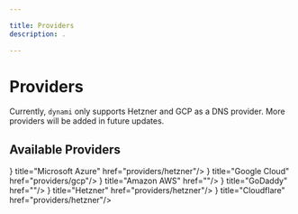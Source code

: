 ```yaml
---

title: Providers
description: .

---
```



# Providers

Currently, `dynami` only supports Hetzner and GCP as a DNS provider. More providers will be added in future updates.

## Available Providers

<Cards>
    <Card icon={
        <svg xmlns="http://www.w3.org/2000/svg" width="24" height="24" fill="currentColor" viewBox="0 0 24 24">
            <path d="M22.379 23.343a1.62 1.62 0 0 0 1.536-2.14v.002L17.35 1.76A1.62 1.62 0 0 0 15.816.657H8.184A1.62 1.62 0 0 0 6.65 1.76L.086 21.204a1.62 1.62 0 0 0 1.536 2.139h4.741a1.62 1.62 0 0 0 1.535-1.103l.977-2.892 4.947 3.675c.28.208.618.32.966.32m-3.084-12.531 3.624 10.739a.54.54 0 0 1-.51.713v-.001h-.03a.54.54 0 0 1-.322-.106l-9.287-6.9h4.853m6.313 7.006c.116-.326.13-.694.007-1.058L9.79 1.76a1.722 1.722 0 0 0-.007-.02h6.034a.54.54 0 0 1 .512.366l6.562 19.445a.54.54 0 0 1-.338.684"/>
        </svg>
    } title="Microsoft Azure" href="providers/hetzner"/>
    <Card icon={
        <svg xmlns="http://www.w3.org/2000/svg" width="24" height="24" fill="currentColor" viewBox="0 0 24 24">
            <path d="M12.19 2.38a9.344 9.344 0 0 0-9.234 6.893c.053-.02-.055.013 0 0-3.875 2.551-3.922 8.11-.247 10.941l.006-.007-.007.03a6.717 6.717 0 0 0 4.077 1.356h5.173l.03.03h5.192c6.687.053 9.376-8.605 3.835-12.35a9.365 9.365 0 0 0-2.821-4.552l-.043.043.006-.05A9.344 9.344 0 0 0 12.19 2.38zm-.358 4.146c1.244-.04 2.518.368 3.486 1.15a5.186 5.186 0 0 1 1.862 4.078v.518c3.53-.07 3.53 5.262 0 5.193h-5.193l-.008.009v-.04H6.785a2.59 2.59 0 0 1-1.067-.23h.001a2.597 2.597 0 1 1 3.437-3.437l3.013-3.012A6.747 6.747 0 0 0 8.11 8.24c.018-.01.04-.026.054-.023a5.186 5.186 0 0 1 3.67-1.69z"/>
        </svg>
    } title="Google Cloud" href="providers/gcp"/>
    <Card icon={
        <svg xmlns="http://www.w3.org/2000/svg" width="24" height="24" fill="currentColor" viewBox="0 0 24 24">
            <path d="M6.763 10.036c0 .296.032.535.088.71.064.176.144.368.256.576.04.063.056.127.056.183 0 .08-.048.16-.152.24l-.503.335a.383.383 0 0 1-.208.072c-.08 0-.16-.04-.239-.112a2.47 2.47 0 0 1-.287-.375 6.18 6.18 0 0 1-.248-.471c-.622.734-1.405 1.101-2.347 1.101-.67 0-1.205-.191-1.596-.574-.391-.384-.59-.894-.59-1.533 0-.678.239-1.23.726-1.644.487-.415 1.133-.623 1.955-.623.272 0 .551.024.846.064.296.04.6.104.918.176v-.583c0-.607-.127-1.03-.375-1.277-.255-.248-.686-.367-1.3-.367-.28 0-.568.031-.863.103-.295.072-.583.16-.862.272a2.287 2.287 0 0 1-.28.104.488.488 0 0 1-.127.023c-.112 0-.168-.08-.168-.247v-.391c0-.128.016-.224.056-.28a.597.597 0 0 1 .224-.167c.279-.144.614-.264 1.005-.36a4.84 4.84 0 0 1 1.246-.151c.95 0 1.644.216 2.091.647.439.43.662 1.085.662 1.963v2.586zm-3.24 1.214c.263 0 .534-.048.822-.144.287-.096.543-.271.758-.51.128-.152.224-.32.272-.512.047-.191.08-.423.08-.694v-.335a6.66 6.66 0 0 0-.735-.136 6.02 6.02 0 0 0-.75-.048c-.535 0-.926.104-1.19.32-.263.215-.39.518-.39.917 0 .375.095.655.295.846.191.2.47.296.838.296zm6.41.862c-.144 0-.24-.024-.304-.08-.064-.048-.12-.16-.168-.311L7.586 5.55a1.398 1.398 0 0 1-.072-.32c0-.128.064-.2.191-.2h.783c.151 0 .255.025.31.08.065.048.113.16.16.312l1.342 5.284 1.245-5.284c.04-.16.088-.264.151-.312a.549.549 0 0 1 .32-.08h.638c.152 0 .256.025.32.08.063.048.12.16.151.312l1.261 5.348 1.381-5.348c.048-.16.104-.264.16-.312a.52.52 0 0 1 .311-.08h.743c.127 0 .2.065.2.2 0 .04-.009.08-.017.128a1.137 1.137 0 0 1-.056.2l-1.923 6.17c-.048.16-.104.263-.168.311a.51.51 0 0 1-.303.08h-.687c-.151 0-.255-.024-.32-.08-.063-.056-.119-.16-.15-.32l-1.238-5.148-1.23 5.14c-.04.16-.087.264-.15.32-.065.056-.177.08-.32.08zm10.256.215c-.415 0-.83-.048-1.229-.143-.399-.096-.71-.2-.918-.32-.128-.071-.215-.151-.247-.223a.563.563 0 0 1-.048-.224v-.407c0-.167.064-.247.183-.247.048 0 .096.008.144.024.048.016.12.048.2.08.271.12.566.215.878.279.319.064.63.096.95.096.502 0 .894-.088 1.165-.264a.86.86 0 0 0 .415-.758.777.777 0 0 0-.215-.559c-.144-.151-.416-.287-.807-.415l-1.157-.36c-.583-.183-1.014-.454-1.277-.813a1.902 1.902 0 0 1-.4-1.158c0-.335.073-.63.216-.886.144-.255.335-.479.575-.654.24-.184.51-.32.83-.415.32-.096.655-.136 1.006-.136.175 0 .359.008.535.032.183.024.35.056.518.088.16.04.312.08.455.127.144.048.256.096.336.144a.69.69 0 0 1 .24.2.43.43 0 0 1 .071.263v.375c0 .168-.064.256-.184.256a.83.83 0 0 1-.303-.096 3.652 3.652 0 0 0-1.532-.311c-.455 0-.815.071-1.062.223-.248.152-.375.383-.375.71 0 .224.08.416.24.567.159.152.454.304.877.44l1.134.358c.574.184.99.44 1.237.767.247.327.367.702.367 1.117 0 .343-.072.655-.207.926-.144.272-.336.511-.583.703-.248.2-.543.343-.886.447-.36.111-.734.167-1.142.167zM21.698 16.207c-2.626 1.94-6.442 2.969-9.722 2.969-4.598 0-8.74-1.7-11.87-4.526-.247-.223-.024-.527.272-.351 3.384 1.963 7.559 3.153 11.877 3.153 2.914 0 6.114-.607 9.06-1.852.439-.2.814.287.383.607zM22.792 14.961c-.336-.43-2.22-.207-3.074-.103-.255.032-.295-.192-.063-.36 1.5-1.053 3.967-.75 4.254-.399.287.36-.08 2.826-1.485 4.007-.215.184-.423.088-.327-.151.32-.79 1.03-2.57.695-2.994z"/>
        </svg>
    } title="Amazon AWS" href=""/>
    <Card icon={
        <svg xmlns="http://www.w3.org/2000/svg" width="24" height="24" fill="currentColor" viewBox="0 0 24 24">
            <path d="M20.702 2.29c-2.494-1.554-5.778-1.187-8.706.654C9.076 1.104 5.79.736 3.3 2.29c-3.941 2.463-4.42 8.806-1.07 14.167 2.47 3.954 6.333 6.269 9.77 6.226 3.439.043 7.301-2.273 9.771-6.226 3.347-5.361 2.872-11.704-1.069-14.167zM4.042 15.328a12.838 12.838 0 01-1.546-3.541 10.12 10.12 0 01-.336-3.338c.15-1.98.956-3.524 2.27-4.345 1.315-.822 3.052-.87 4.903-.137.281.113.556.24.825.382A15.11 15.11 0 007.5 7.54c-2.035 3.255-2.655 6.878-1.945 9.765a13.247 13.247 0 01-1.514-1.98zm17.465-3.541a12.866 12.866 0 01-1.547 3.54 13.25 13.25 0 01-1.513 1.984c.635-2.589.203-5.76-1.353-8.734a.39.39 0 00-.563-.153l-4.852 3.032a.397.397 0 00-.126.546l.712 1.139a.395.395 0 00.547.126l3.145-1.965c.101.306.203.606.28.916.296 1.086.41 2.214.335 3.337-.15 1.982-.956 3.525-2.27 4.347a4.437 4.437 0 01-2.25.65h-.101a4.432 4.432 0 01-2.25-.65c-1.314-.822-2.121-2.365-2.27-4.347-.074-1.123.039-2.251.335-3.337a13.212 13.212 0 014.05-6.482 10.148 10.148 0 012.849-1.765c1.845-.733 3.586-.685 4.9.137 1.316.822 2.122 2.365 2.271 4.345a10.146 10.146 0 01-.33 3.334z" />
        </svg>
    } title="GoDaddy" href=""/>
    <Card icon={
        <svg xmlns="http://www.w3.org/2000/svg" width="24" height="24" fill="currentColor" viewBox="0 0 24 24">
            <path d="m0 0v24h24v-24zm4.602 4.025h2.244c.509 0 .716.215.716.717v5.64h8.883v-5.64c0-.509.215-.717.717-.717h2.229c.5 0 .71.23.724.717v14.516c0 .509-.215.717-.717.717h-2.23c-.51 0-.717-.215-.717-.717v-5.735h-8.889v5.735c0 .516-.215.717-.716.717h-2.244c-.51 0-.717-.208-.717-.717v-14.516c0-.509.207-.717.717-.717z"/>
        </svg>
    } title="Hetzner" href="providers/hetzner"/>
    <Card icon={
        <svg xmlns="http://www.w3.org/2000/svg" width="24" height="24" fill="currentColor" viewBox="0 0 24 24">
            <path d="M16.5088 16.8447c.1475-.5068.0908-.9707-.1553-1.3154-.2246-.3164-.6045-.499-1.0615-.5205l-8.6592-.1123a.1559.1559 0 0 1-.1333-.0713c-.0283-.042-.0351-.0986-.021-.1553.0278-.084.1123-.1484.2036-.1562l8.7359-.1123c1.0351-.0489 2.1601-.8868 2.5537-1.9136l.499-1.3013c.0215-.0561.0293-.1128.0147-.168-.5625-2.5463-2.835-4.4453-5.5499-4.4453-2.5039 0-4.6284 1.6177-5.3876 3.8614-.4927-.3658-1.1187-.5625-1.794-.499-1.2026.119-2.1665 1.083-2.2861 2.2856-.0283.31-.0069.6128.0635.894C1.5683 13.171 0 14.7754 0 16.752c0 .1748.0142.3515.0352.5273.0141.083.0844.1475.1689.1475h15.9814c.0909 0 .1758-.0645.2032-.1553l.12-.4268zm2.7568-5.5634c-.0771 0-.1611 0-.2383.0112-.0566 0-.1054.0415-.127.0976l-.3378 1.1744c-.1475.5068-.0918.9707.1543 1.3164.2256.3164.6055.498 1.0625.5195l1.8437.1133c.0557 0 .1055.0263.1329.0703.0283.043.0351.1074.0214.1562-.0283.084-.1132.1485-.204.1553l-1.921.1123c-1.041.0488-2.1582.8867-2.5527 1.914l-.1406.3585c-.0283.0713.0215.1416.0986.1416h6.5977c.0771 0 .1474-.0489.169-.126.1122-.4082.1757-.837.1757-1.2803 0-2.6025-2.125-4.727-4.7344-4.727"/>
        </svg>
    } title="Cloudflare" href="providers/hetzner"/>
</Cards>